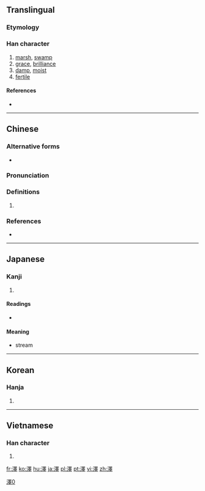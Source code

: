 {{also|泽|沢}}
==Translingual==

===Etymology===
{{Han compound|水|睪|c1=s|c2=p|t1=water|ls=psc}}

===Han character===
{{Han char|rn=85|rad=水|as=13|sn=16|four=3614<sub>1</sub>|canj=水田中十 (EWLJ)|ids=⿰[[氵]][[睪]]}}

# [[marsh]], [[swamp]]
# [[grace]], [[brilliance]]
# [[damp]], [[moist]]
# [[fertile]]

====References====
* {{Han ref|kx=0652.440|dkj=18383|dj=1062.320|hdz=31757.010|uh=6FA4|ud=28580|bh=BF41|bd=48961}}

----

==Chinese==
{{zh-forms|s=泽}}

===Alternative forms===
* {{zh-l|沢}}

===Pronunciation===
{{zh-pron
|m=zé,shì,yì,duó
|c=zaak6
|mc=y
|oc=y
|ma=
|cat=n,a
}}

===Definitions===
{{zh-hanzi}}

# {{rfdef|lang=zh}}

===References===
* {{R:twedu|A02346}}

----

==Japanese==
{{ja-forms|[[沢]]|[[泽]]|澤}}
===Kanji===
{{ja-kanji|grade=|rs=水13|style=ky|shin=沢}}

# {{defn|lang=ja|sort=水13}}

====Readings====
* {{ja-readings|on=[[たく]] (taku)|kun=[[さわ]] (sawa)}}

====Meaning====
{{rfc-header|Meaning|lang=ja}}
* stream

----

==Korean==

===Hanja===
{{ko-hanja|hangeul=[[택]], [[석]]|eumhun=|rv=taek, seok|mr=t'aek, sŏk|y=thayk, sek}}

# {{defn|lang=ko|sort=水13}}

----

==Vietnamese==

===Han character===
{{vi-hantu|[[trạch]], [[rạch]], [[chích]]|rs=水13}}

# {{defn|lang=vi|sort=水13}}

[[Category:CJKV characters simplified differently in Japan and China|澤0]]

[[fr:澤]]
[[ko:澤]]
[[hu:澤]]
[[ja:澤]]
[[pl:澤]]
[[pt:澤]]
[[vi:澤]]
[[zh:澤]]